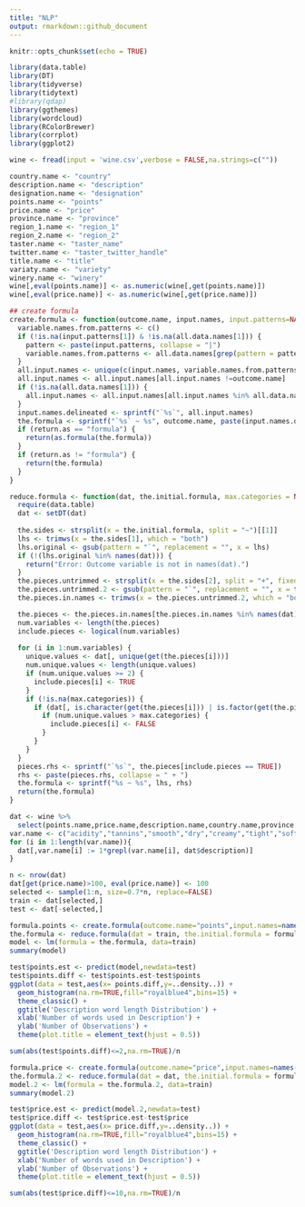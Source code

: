 ```yaml
---
title: "NLP"
output: rmarkdown::github_document
---
```


```r
knitr::opts_chunk$set(echo = TRUE)
```


```r
library(data.table)
library(DT)
library(tidyverse)
library(tidytext)
#library(qdap)
library(ggthemes)
library(wordcloud)
library(RColorBrewer)
library(corrplot)
library(ggplot2)
```


```r
wine <- fread(input = 'wine.csv',verbose = FALSE,na.strings=c(""))
```

```r
country.name <- "country"
description.name <- "description"           
designation.name <- "designation"           
points.name <- "points"               
price.name <- "price"                 
province.name <- "province"              
region_1.name <- "region_1"              
region_2.name <- "region_2"             
taster.name <- "taster_name"           
twitter.name <- "taster_twitter_handle" 
title.name <- "title"                 
variaty.name <- "variety"              
winery.name <- "winery"               
wine[,eval(points.name)] <- as.numeric(wine[,get(points.name)])
wine[,eval(price.name)] <- as.numeric(wine[,get(price.name)])
```

```r
## create formula
create.formula <- function(outcome.name, input.names, input.patterns=NA, all.data.names=NA, return.as="character"){
  variable.names.from.patterns <- c()
  if (!is.na(input.patterns[1]) & !is.na(all.data.names[1])) {
    pattern <- paste(input.patterns, collapse = "|")
    variable.names.from.patterns <- all.data.names[grep(pattern = pattern, x = all.data.names)]
  }
  all.input.names <- unique(c(input.names, variable.names.from.patterns))
  all.input.names <- all.input.names[all.input.names !=outcome.name]
  if (!is.na(all.data.names[1])) {
    all.input.names <- all.input.names[all.input.names %in% all.data.names]
  }
  input.names.delineated <- sprintf("`%s`", all.input.names)
  the.formula <- sprintf("`%s` ~ %s", outcome.name, paste(input.names.delineated, collapse = " + "))
  if (return.as == "formula") {
    return(as.formula(the.formula))
  }
  if (return.as != "formula") {
    return(the.formula)
  }
}

reduce.formula <- function(dat, the.initial.formula, max.categories = NA) {
  require(data.table)
  dat <- setDT(dat)
  
  the.sides <- strsplit(x = the.initial.formula, split = "~")[[1]]
  lhs <- trimws(x = the.sides[1], which = "both")
  lhs.original <- gsub(pattern = "`", replacement = "", x = lhs)
  if (!(lhs.original %in% names(dat))) {
    return("Error: Outcome variable is not in names(dat).")
  }
  the.pieces.untrimmed <- strsplit(x = the.sides[2], split = "+", fixed = TRUE)[[1]]
  the.pieces.untrimmed.2 <- gsub(pattern = "`", replacement = "", x = the.pieces.untrimmed, fixed = TRUE)
  the.pieces.in.names <- trimws(x = the.pieces.untrimmed.2, which = "both")

  the.pieces <- the.pieces.in.names[the.pieces.in.names %in% names(dat)]
  num.variables <- length(the.pieces)
  include.pieces <- logical(num.variables)
  
  for (i in 1:num.variables) {
    unique.values <- dat[, unique(get(the.pieces[i]))]
    num.unique.values <- length(unique.values)
    if (num.unique.values >= 2) {
      include.pieces[i] <- TRUE
    }
    if (!is.na(max.categories)) {
      if (dat[, is.character(get(the.pieces[i])) | is.factor(get(the.pieces[i]))] == TRUE) {
        if (num.unique.values > max.categories) {
          include.pieces[i] <- FALSE
        }
      }
    }
  }
  pieces.rhs <- sprintf("`%s`", the.pieces[include.pieces == TRUE])
  rhs <- paste(pieces.rhs, collapse = " + ")
  the.formula <- sprintf("%s ~ %s", lhs, rhs)
  return(the.formula)
}
```



```r
dat <- wine %>%
  select(points.name,price.name,description.name,country.name,province.name,variaty.name,winery.name)
var.name <- c("acidity","tannins","smooth","dry","creamy","tight","soft","firm","light","rich","crisp","ripe","fresh","aging","sweet","earthy","spice")
for (i in 1:length(var.name)){
  dat[,var.name[i] := 1*grepl(var.name[i], dat$description)]
}

```

```r
n <- nrow(dat)
dat[get(price.name)>100, eval(price.name)] <- 100
selected <- sample(1:n, size=0.7*n, replace=FALSE)
train <- dat[selected,]
test <- dat[-selected,]
```


```r
formula.points <- create.formula(outcome.name="points",input.names=names(dat)[8:24])
the.formula <- reduce.formula(dat = train, the.initial.formula = formula.points)
model <- lm(formula = the.formula, data=train)
summary(model)
```

```r
test$points.est <- predict(model,newdata=test)
test$points.diff <- test$points.est-test$points
ggplot(data = test,aes(x= points.diff,y=..density..)) + 
  geom_histogram(na.rm=TRUE,fill="royalblue4",bins=15) +
  theme_classic() +
  ggtitle('Description word length Distribution') + 
  xlab('Number of words used in Description') + 
  ylab('Number of Observations') + 
  theme(plot.title = element_text(hjust = 0.5)) 
```

```r
sum(abs(test$points.diff)<=2,na.rm=TRUE)/n
```


```r
formula.price <- create.formula(outcome.name="price",input.names=names(dat)[8:24])
the.formula.2 <- reduce.formula(dat = dat, the.initial.formula = formula.price)
model.2 <- lm(formula = the.formula.2, data=train)
summary(model.2)
```

```r
test$price.est <- predict(model.2,newdata=test)
test$price.diff <- test$price.est-test$price
ggplot(data = test,aes(x= price.diff,y=..density..)) + 
  geom_histogram(na.rm=TRUE,fill="royalblue4",bins=15) +
  theme_classic() +
  ggtitle('Description word length Distribution') + 
  xlab('Number of words used in Description') + 
  ylab('Number of Observations') + 
  theme(plot.title = element_text(hjust = 0.5))

```


```r
sum(abs(test$price.diff)<=10,na.rm=TRUE)/n
```



